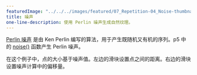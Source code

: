 ---
featuredImage: "../../../images/featured/07_Repetition-04_Noise-thumbnail.png"
title: 噪声
one-line-description: 使用 Perlin 噪声生成自然纹理。
---

<a href="https://en.wikipedia.org/wiki/Perlin_noise" target="_blank">Perlin 噪声</a>
是由 Ken Perlin 编写的算法，用于产生既随机又有机的序列。p5 中的
<a href="https://p5js.org/reference/#/p5/noise" target="_blank">noise()</a>
函数产生 Perlin 噪声。

在这个例子中，点的大小基于噪声值。左边的滑块设置点之间的距离。右边的滑块设置噪声计算中的偏移量。
